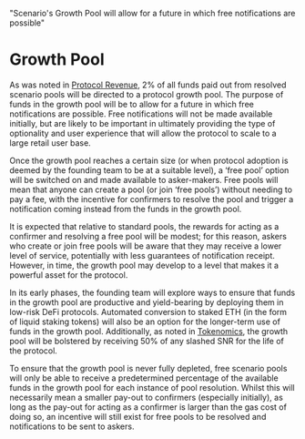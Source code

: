   "Scenario's Growth Pool will allow for a future in which free notifications are possible"

# Growth Pool

As was noted in <a href="/revenues">Protocol Revenue</a>, 2% of all funds paid out from resolved scenario pools will be directed to a protocol growth pool. The purpose of funds in the growth pool will be to allow for a future in which free notifications are possible. Free notifications will not be made available initially, but are likely to be important in ultimately providing the type of optionality and user experience that will allow the protocol to scale to a large retail user base.

Once the growth pool reaches a certain size (or when protocol adoption is deemed by the founding team to be at a suitable level), a ‘free pool’ option will be switched on and made available to asker-makers. Free pools will mean that anyone can create a pool (or join ‘free pools’) without needing to pay a fee, with the incentive for confirmers to resolve the pool and trigger a notification coming instead from the funds in the growth pool. 

It is expected that relative to standard pools, the rewards for acting as a confirmer and resolving a free pool will be modest; for this reason, askers who create or join free pools will be aware that they may receive a lower level of service, potentially with less guarantees of notification receipt. However, in time, the growth pool may develop to a level that makes it a powerful asset for the protocol. 

In its early phases, the founding team will explore ways to ensure that funds in the growth pool are productive and yield-bearing by deploying them in low-risk DeFi protocols. Automated conversion to staked ETH (in the form of liquid staking tokens) will also be an option for the longer-term use of funds in the growth pool. Additionally, as noted in <a href="/tokenomics#token-s-primary-functions">Tokenomics</a>, the growth pool will be bolstered by receiving 50% of any slashed SNR for the life of the protocol.

To ensure that the growth pool is never fully depleted, free scenario pools will only be able to receive a predetermined percentage of the available funds in the growth pool for each instance of pool resolution. Whilst this will necessarily mean a smaller pay-out to confirmers (especially initially), as long as the pay-out for acting as a confirmer is larger than the gas cost of doing so, an incentive will still exist for free pools to be resolved and notifications to be sent to askers.